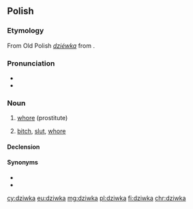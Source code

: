 {{also|dziwką}}
==Polish==

===Etymology===
From Old Polish ''[[dziéwka]]'' from {{inh|pl|sla-pro|*děva}}.

===Pronunciation===
* {{IPA|/ˈd͡ʑifka/|lang=pl}}
* {{audio|Pl-dziwka.ogg|Audio|lang=pl}}

===Noun===
{{pl-noun|f}}

# {{lb|pl|slang}} [[whore]] (prostitute)
# {{lb|pl|offensive}} [[bitch]], [[slut]], [[whore]]

====Declension====
{{pl-decl-noun-f}}

====Synonyms====
* {{l|pl|kurwa}}
* {{l|pl|prostytutka}}

[[cy:dziwka]]
[[eu:dziwka]]
[[mg:dziwka]]
[[pl:dziwka]]
[[fi:dziwka]]
[[chr:dziwka]]